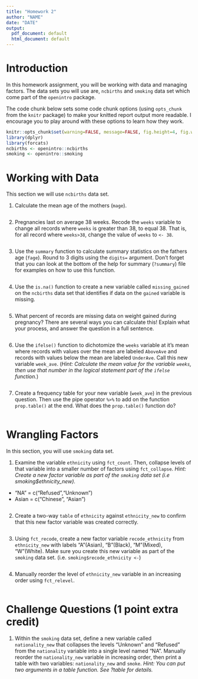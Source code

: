 ```yaml
---
title: "Homework 2"
author: "NAME"
date: "DATE"
output:
  pdf_document: default
  html_document: default
---
```


# Introduction

In this homework assignment, you will be working with data and managing factors. The data sets you will use are, `ncbirths` and `smoking` data set which come part of the `openintro` package.

The code chunk below sets some code chunk options (using `opts_chunk` from the `knitr` package) to make your knitted report output more readable. I encourage you to play around with these options to learn how they work. 

```r
knitr::opts_chunk$set(warning=FALSE, message=FALSE, fig.height=4, fig.width=5, fig.align='center') 
library(dplyr)
library(forcats)
ncbirths <- openintro::ncbirths
smoking <- openintro::smoking
```

# Working with Data

This section we will use `ncbirths` data set. 

1. Calculate the mean age of the mothers (`mage`).
```r

```

2. Pregnancies last on average 38 weeks. Recode the `weeks` variable to change all records where `weeks` is greater than 38, to equal 38. That is, for all record where `weeks>38`, change the value of `weeks` to `<- 38`.

```r

```

3. Use the `summary` function to calculate summary statistics on the fathers age (`fage`). Round to 3 digits using the `digits=` argument. Don't forget that you can look at the bottom of the help for summary (`?summary`) file for examples on how to use this function.  
```r

```

4. Use the `is.na()` function to create a new variable called `missing_gained` on the `ncbirths` data set that identifies if data on the `gained` variable is missing.

```r

```
   
5. What percent of records are missing data on weight gained during pregnancy? There are several ways you can calculate this! Explain what your process, and answer the question in a full sentence. 

```r

```


6. Use the `ifelse()` function to dichotomize the `weeks` variable at it's mean where records with values over the mean are labeled `AboveAve` and records with values below the mean are labeled `UnderAve`. Call this new variable `week_ave`. (_Hint: Calculate the mean value for the variable `weeks`, then use that number in the logical statement part of the `ifelse` function._)

```r

```

7. Create a frequency table for your new variable (`week_ave`) in the previous question. Then use the pipe operator `%>%` to add on the function `prop.table()` at the end. What does the `prop.table()` function do? 

```r

```


# Wrangling Factors 

In this section, you will use `smoking` data set.

1. Examine the variable `ethnicity` using `fct_count`. Then, collapse levels of that variable into a smaller number of factors using `fct_collapse`. _Hint: Create a new factor variable as part of the `smoking` data set (i.e smoking$ethnicity_new)._

* "NA" = c("Refused","Unknown")
* Asian = c("Chinese", "Asian")

```r

```

2. Create a two-way `table` of `ethnicity` against `ethnicity_new` to confirm that this new factor variable was created correctly.

```r

```

3. Using `fct_recode`, create a new factor variable `recode_ethnicity` from `ethnicity_new` with labels "A"(Asian), "B"(Black), "M"(Mixed), "W"(White). Make sure you create this new variable as part of the `smoking` data set. (i.e. `smoking$recode_ethnicity <-`) 

```r

```


4.  Manually reorder the level of `ethnicity_new` variable in an increasing order using `fct_relevel`.

```r

```


# Challenge Questions (1 point extra credit)

1. Within the `smoking` data set, define a new variable called `nationality_new` that collapses the levels "Unknown" and "Refused" from the `nationality` variable into a single level named "NA". Manually reorder the `nationality_new` variable in increasing order, then print a table with two variables: `nationality_new` and `smoke`.
_Hint: You can put two arguments in a table function. See ?table for details._

```r

```


